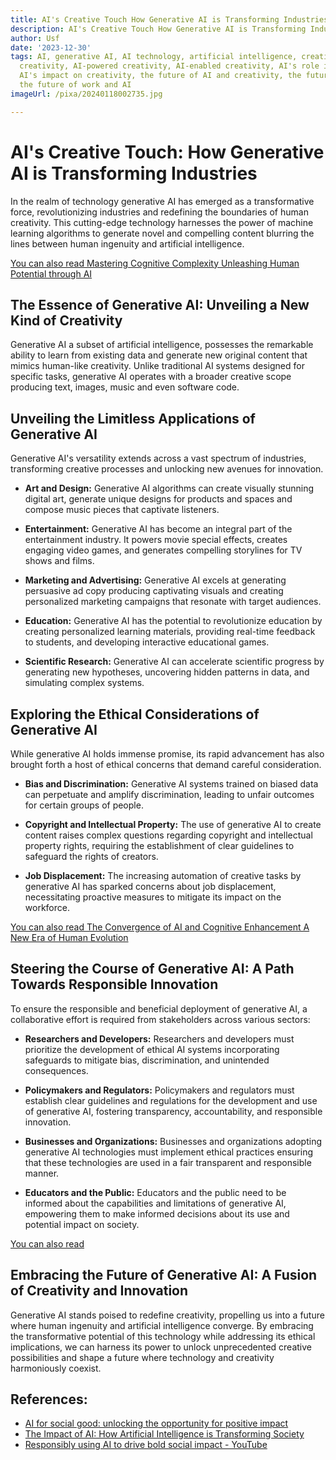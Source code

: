 ```yaml
---
title: AI's Creative Touch How Generative AI is Transforming Industries
description: AI's Creative Touch How Generative AI is Transforming Industries
author: Usf
date: '2023-12-30'
tags: AI, generative AI, AI technology, artificial intelligence, creative AI, AI-driven
  creativity, AI-powered creativity, AI-enabled creativity, AI's role in creativity,
  AI's impact on creativity, the future of AI and creativity, the future of creativity,
  the future of work and AI
imageUrl: /pixa/20240118002735.jpg

---
```

#  AI's Creative Touch: How Generative AI is Transforming Industries

In the realm of technology generative AI has emerged  as  a transformative force, revolutionizing industries and redefining the boundaries of human creativity.  This cutting-edge technology harnesses the power of machine learning algorithms to generate novel and compelling content blurring  the lines between human ingenuity and artificial intelligence.

[You can also read Mastering Cognitive Complexity Unleashing Human Potential through AI](Mastering%20Cognitive%20Complexity%20Unleashing%20Human%20Potential%20through%20AI)


## The Essence of  Generative AI: Unveiling a New Kind  of Creativity

Generative AI a subset of artificial intelligence, possesses the remarkable ability to learn from existing data and generate new  original content that mimics human-like creativity. Unlike traditional AI systems designed  for  specific tasks, generative AI operates with a broader creative  scope producing text, images, music and even software code.

## Unveiling the Limitless Applications of Generative AI

Generative AI's versatility extends across a vast spectrum of industries, transforming creative processes and  unlocking new avenues for innovation.

- **Art and Design:** Generative AI algorithms can create visually stunning digital  art, generate unique designs for products and spaces and compose music pieces  that captivate listeners.

- **Entertainment:** Generative AI has become an integral part of the entertainment industry. It powers movie special effects, creates engaging video games, and generates compelling storylines for TV shows and films.

- **Marketing and Advertising:** Generative AI excels at generating persuasive ad copy  producing captivating visuals and creating  personalized marketing campaigns that resonate with target audiences.

- **Education:** Generative AI has the potential to revolutionize education by  creating personalized learning materials, providing real-time feedback to students,  and developing interactive educational games.

- **Scientific Research:** Generative AI can accelerate  scientific progress by  generating new hypotheses,  uncovering hidden patterns in data, and simulating complex systems.

## Exploring the Ethical Considerations of Generative AI

While generative AI  holds immense  promise, its rapid advancement has also brought forth a  host of ethical  concerns that demand careful consideration.

- **Bias and  Discrimination:** Generative AI systems trained on biased data can  perpetuate and amplify discrimination, leading to unfair  outcomes for certain groups of people.

- **Copyright and Intellectual Property:** The use of generative AI  to create  content raises complex questions regarding copyright and intellectual property rights, requiring the establishment of  clear guidelines to safeguard the rights  of creators.

- **Job Displacement:** The increasing automation of creative tasks by generative AI  has sparked concerns about job displacement, necessitating proactive measures to mitigate its impact on the workforce.

[You can also read  The Convergence of AI and Cognitive Enhancement A New Era of Human Evolution](The%20Convergence%20of%20AI%20and%20Cognitive%20Enhancement%20A%20New%20Era%20of%20Human%20Evolution)


## Steering  the Course of Generative AI:  A Path Towards Responsible Innovation

To ensure the responsible and beneficial deployment of generative AI, a  collaborative  effort is required from stakeholders across various sectors:

- **Researchers and Developers:** Researchers and  developers must prioritize the development of ethical  AI systems incorporating safeguards  to mitigate bias, discrimination, and unintended consequences.

- **Policymakers and Regulators:** Policymakers and regulators must establish clear guidelines and regulations for the development  and use of generative AI, fostering transparency,  accountability, and responsible innovation.

- **Businesses and Organizations:**  Businesses and organizations adopting generative AI technologies must  implement ethical practices ensuring that these technologies are used in a fair transparent and responsible manner.

- **Educators and the Public:** Educators and the public need to be  informed about the capabilities and limitations of generative AI, empowering them to make informed decisions about its use and  potential impact on society.

[You can also read ]()


## Embracing  the Future of  Generative  AI:  A Fusion  of  Creativity and Innovation

Generative AI stands poised to  redefine creativity,  propelling us  into a future where human ingenuity and  artificial intelligence converge. By embracing the transformative potential of this technology while addressing its ethical implications, we can harness its  power  to unlock unprecedented  creative possibilities and  shape a future where technology and creativity harmoniously coexist.

## References:
- [AI for social good: unlocking the opportunity for positive impact](https://www.nature.com/articles/s41467-020-15871-z)
- [The Impact of AI: How Artificial Intelligence is Transforming Society](https://www.3dbear.io/blog/the-impact-of-ai-how-artificial-intelligence-is-transforming-society)
- [Responsibly using AI to drive bold social impact - YouTube](https://www.youtube.com/watch?v=vE6KfR73g3s)
